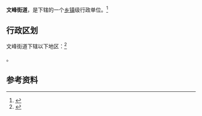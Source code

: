 {{中国乡级行政区|32/06/02/008/000}}

'''文峰街道'''，是{{PRC admin/fullname|32/06/02/008/000|3}}下辖的一个[[乡镇|乡镇]]级行政单位。<ref>{{PRC admin/ref sgc|{{PRC admin/parent|32/06/02/008/000}}}}</ref>

== 行政区划 ==

文峰街道下辖以下地区：<ref>{{PRC admin/ref sgc|32/06/02/008/000}}</ref>

{{PRC admin/children|32/06/02/008/000}}。

== 参考资料 ==

{{reflist}}

{{行政区划小作品}}
{{PRC admin/navcat|32/06/02/008/000}}